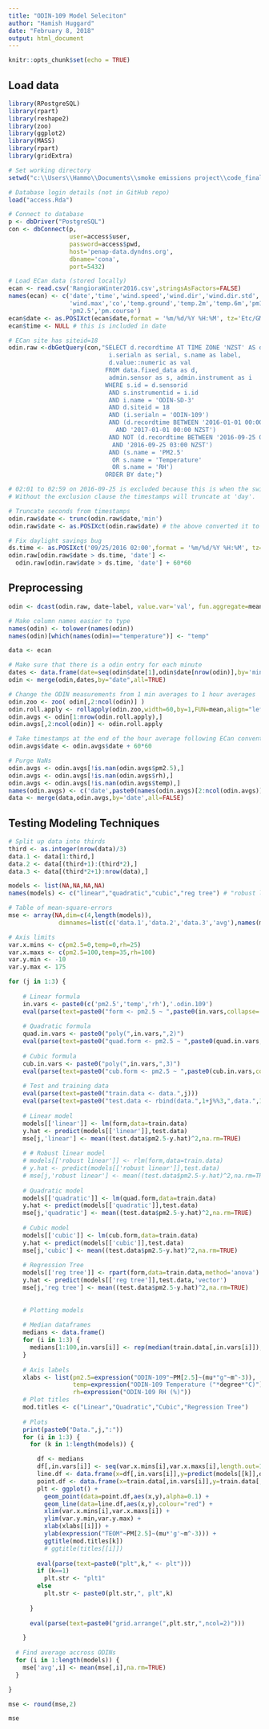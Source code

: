 ```yaml
---
title: "ODIN-109 Model Seleciton"
author: "Hamish Huggard"
date: "February 8, 2018"
output: html_document
---
```


```r
knitr::opts_chunk$set(echo = TRUE)
```

## Load data

```r
library(RPostgreSQL)
library(rpart)
library(reshape2)
library(zoo)
library(ggplot2)
library(MASS)
library(rpart)
library(gridExtra)

# Set working directory
setwd("c:\\Users\\Hammo\\Documents\\smoke emissions project\\code_final")

# Database login details (not in GitHub repo)
load("access.Rda")

# Connect to database
p <- dbDriver("PostgreSQL")
con <- dbConnect(p,
                 user=access$user,
                 password=access$pwd,
                 host='penap-data.dyndns.org',
                 dbname='cona',
                 port=5432)
```

```r
# Load ECan data (stored locally)
ecan <- read.csv('RangioraWinter2016.csv',stringsAsFactors=FALSE)
names(ecan) <- c('date','time','wind.speed','wind.dir','wind.dir.std','wind.speed.std',
                 'wind.max','co','temp.ground','temp.2m','temp.6m','pm10',
                 'pm2.5','pm.course')
ecan$date <- as.POSIXct(ecan$date,format = '%m/%d/%Y %H:%M', tz='Etc/GMT-12')
ecan$time <- NULL # this is included in date
```

```r
# ECan site has siteid=18
odin.raw <-dbGetQuery(con,"SELECT d.recordtime AT TIME ZONE 'NZST' AS date,
                            i.serialn as serial, s.name as label,
                            d.value::numeric as val
                           FROM data.fixed_data as d,  
                            admin.sensor as s, admin.instrument as i
                           WHERE s.id = d.sensorid
                            AND s.instrumentid = i.id
                            AND i.name = 'ODIN-SD-3'
                            AND d.siteid = 18
                            AND (i.serialn = 'ODIN-109')
                            AND (d.recordtime BETWEEN '2016-01-01 00:00 NZST'
                              AND '2017-01-01 00:00 NZST')
                            AND NOT (d.recordtime BETWEEN '2016-09-25 02:00 NZST'
                             AND '2016-09-25 03:00 NZST')
                            AND (s.name = 'PM2.5'
                             OR s.name = 'Temperature'
                             OR s.name = 'RH')
                           ORDER BY date;") 

# 02:01 to 02:59 on 2016-09-25 is excluded because this is when the switch to NZST occurs.
# Without the exclusion clause the timestamps will truncate at 'day'.

# Truncate seconds from timestamps
odin.raw$date <- trunc(odin.raw$date,'min')
odin.raw$date <- as.POSIXct(odin.raw$date) # the above converted it to POSIXlt

# Fix daylight savings bug
ds.time <- as.POSIXct('09/25/2016 02:00',format = '%m/%d/%Y %H:%M', tz='Etc/GMT-12')
odin.raw[odin.raw$date > ds.time, 'date'] <- 
  odin.raw[odin.raw$date > ds.time, 'date'] + 60*60
```

## Preprocessing

```r
odin <- dcast(odin.raw, date~label, value.var='val', fun.aggregate=mean)

# Make column names easier to type
names(odin) <- tolower(names(odin))
names(odin)[which(names(odin)=="temperature")] <- "temp"
```

```r
data <- ecan

# Make sure that there is a odin entry for each minute
dates <- data.frame(date=seq(odin$date[1],odin$date[nrow(odin)],by='mins'))
odin <- merge(odin,dates,by="date",all=TRUE)

# Change the ODIN measurements from 1 min averages to 1 hour averages
odin.zoo <- zoo( odin[,2:ncol(odin)] )
odin.roll.apply <- rollapply(odin.zoo,width=60,by=1,FUN=mean,align="left",na.rm=TRUE)
odin.avgs <- odin[1:nrow(odin.roll.apply),]
odin.avgs[,2:ncol(odin)] <- odin.roll.apply

# Take timestamps at the end of the hour average following ECan convention
odin.avgs$date <- odin.avgs$date + 60*60 

# Purge NaNs
odin.avgs <- odin.avgs[!is.nan(odin.avgs$pm2.5),]
odin.avgs <- odin.avgs[!is.nan(odin.avgs$rh),]
odin.avgs <- odin.avgs[!is.nan(odin.avgs$temp),]
names(odin.avgs) <- c('date',paste0(names(odin.avgs)[2:ncol(odin.avgs)],'.odin.109'))
data <- merge(data,odin.avgs,by='date',all=FALSE)
```

## Testing Modeling Techniques

```r
# Split up data into thirds
third <- as.integer(nrow(data)/3)
data.1 <- data[1:third,]
data.2 <- data[(third+1):(third*2),]
data.3 <- data[(third*2+1):nrow(data),]

models <- list(NA,NA,NA,NA)
names(models) <- c("linear","quadratic","cubic","reg tree") # "robust linear",

# Table of mean-square-errors
mse <- array(NA,dim=c(4,length(models)),
              dimnames=list(c('data.1','data.2','data.3','avg'),names(models)))

# Axis limits
var.x.mins <- c(pm2.5=0,temp=0,rh=25)
var.x.maxs <- c(pm2.5=100,temp=35,rh=100)
var.y.min <- -10
var.y.max <- 175

for (j in 1:3) {
    
    # Linear formula
    in.vars <- paste0(c('pm2.5','temp','rh'),'.odin.109')
    eval(parse(text=paste0("form <- pm2.5 ~ ",paste0(in.vars,collapse='+'))))
    
    # Quadratic formula
    quad.in.vars <- paste0("poly(",in.vars,",2)")
    eval(parse(text=paste0("quad.form <- pm2.5 ~ ",paste0(quad.in.vars,collapse='+'))))
    
    # Cubic formula
    cub.in.vars <- paste0("poly(",in.vars,",3)")
    eval(parse(text=paste0("cub.form <- pm2.5 ~ ",paste0(cub.in.vars,collapse='+'))))
    
    # Test and training data
    eval(parse(text=paste0("train.data <- data.",j)))
    eval(parse(text=paste0("test.data <- rbind(data.",1+j%%3,",data.",1+(j+1)%%3,")")))
    
    # Linear model
    models[['linear']] <- lm(form,data=train.data)
    y.hat <- predict(models[['linear']],test.data)
    mse[j,'linear'] <- mean((test.data$pm2.5-y.hat)^2,na.rm=TRUE)
    
    # # Robust linear model
    # models[['robust linear']] <- rlm(form,data=train.data)
    # y.hat <- predict(models[['robust linear']],test.data)
    # mse[j,'robust linear'] <- mean((test.data$pm2.5-y.hat)^2,na.rm=TRUE)
    
    # Quadratic model
    models[['quadratic']] <- lm(quad.form,data=train.data)
    y.hat <- predict(models[['quadratic']],test.data)
    mse[j,'quadratic'] <- mean((test.data$pm2.5-y.hat)^2,na.rm=TRUE)
    
    # Cubic model
    models[['cubic']] <- lm(cub.form,data=train.data)
    y.hat <- predict(models[['cubic']],test.data)
    mse[j,'cubic'] <- mean((test.data$pm2.5-y.hat)^2,na.rm=TRUE)
    
    # Regression Tree
    models[['reg tree']] <- rpart(form,data=train.data,method='anova')
    y.hat <- predict(models[['reg tree']],test.data,'vector')
    mse[j,'reg tree'] <- mean((test.data$pm2.5-y.hat)^2,na.rm=TRUE)
    
    
    # Plotting models
    
    # Median dataframes
    medians <- data.frame()
    for (i in 1:3) {
      medians[1:100,in.vars[i]] <- rep(median(train.data[,in.vars[i]]),100)
    }
    
    # Axis labels
    xlabs <- list(pm2.5=expression("ODIN-109"~PM[2.5]~(mu*"g"~m^-3)),
                  temp=expression("ODIN-109 Temperature ("*degree*"C)"),
                  rh=expression("ODIN-109 RH (%)"))
    # Plot titles
    mod.titles <- c("Linear","Quadratic","Cubic","Regression Tree")
    
    # Plots
    print(paste0("Data.",j,":"))
    for (i in 1:3) {
      for (k in 1:length(models)) {

        df <- medians
        df[,in.vars[i]] <- seq(var.x.mins[i],var.x.maxs[i],length.out=100)
        line.df <- data.frame(x=df[,in.vars[i]],y=predict(models[[k]],df))
        point.df <- data.frame(x=train.data[,in.vars[i]],y=train.data[,"pm2.5"])
        plt <- ggplot() +
          geom_point(data=point.df,aes(x,y),alpha=0.1) +
          geom_line(data=line.df,aes(x,y),colour="red") +
          xlim(var.x.mins[i],var.x.maxs[i]) +
          ylim(var.y.min,var.y.max) +
          xlab(xlabs[[i]]) +
          ylab(expression("TEOM"~PM[2.5]~(mu*'g'~m^-3))) +
          ggtitle(mod.titles[k])
          # ggtitle(titles[[i]])
        
        eval(parse(text=paste0("plt",k," <- plt")))
        if (k==1)
          plt.str <- "plt1"
        else
          plt.str <- paste0(plt.str,", plt",k)
        
      }
      
      eval(parse(text=paste0("grid.arrange(",plt.str,",ncol=2)")))

    }
    
  # Find average accross ODINs
  for (i in 1:length(models)) {
    mse['avg',i] <- mean(mse[,i],na.rm=TRUE)
  }

}

mse <- round(mse,2)

mse
```